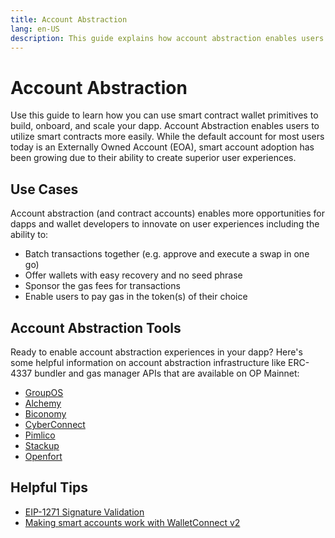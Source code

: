 ```yaml
---
title: Account Abstraction
lang: en-US
description: This guide explains how account abstraction enables users to utilize smart contracts to build, onboard, and scale dapps.
---
```


# Account Abstraction

Use this guide to learn how you can use smart contract wallet primitives to build, onboard, and scale your dapp.
Account Abstraction enables users to utilize smart contracts more easily. While the default account for most users today is an Externally Owned Account (EOA), smart account adoption has been growing due to their ability to create superior user experiences.

## Use Cases

Account abstraction (and contract accounts) enables more opportunities for dapps and wallet developers to innovate on user experiences including the ability to:

*   Batch transactions together (e.g. approve and execute a swap in one go)
*   Offer wallets with easy recovery and no seed phrase
*   Sponsor the gas fees for transactions
*   Enable users to pay gas in the token(s) of their choice

## Account Abstraction Tools

Ready to enable account abstraction experiences in your dapp? Here's some helpful information on account abstraction infrastructure like ERC-4337 bundler and gas manager APIs that are available on OP Mainnet:

*   [GroupOS](https://docs.groupos.xyz/introduction/group-os)
*   [Alchemy](https://www.alchemy.com/account-abstraction)
*   [Biconomy](https://docs.biconomy.io/)
*   [CyberConnect](https://docs.cyberconnect.me/)
*   [Pimlico](https://docs.pimlico.io/)
*   [Stackup](https://docs.stackup.sh/docs)
*   [Openfort](https://www.openfort.xyz/docs)

## Helpful Tips

*   [EIP-1271 Signature Validation](https://eip1271.io/)
*   [Making smart accounts work with WalletConnect v2](https://safe-global.notion.site/WalletConnect-v2-update-Issues-and-solutions-for-smart-wallets-3fc32fad6af4485fa5823eaebd486819)
